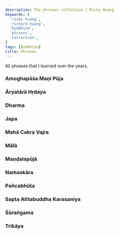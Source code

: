 ```yaml
---
description: The phrases collection | Ricky Huang
keywords: [
  'ricky huang',
  'richard huang',
  'buddhism',
  'phrases',
  'collection',
]
tags: [Buddhism]
title: Phrases
---
```



<Welcome />

All phrases that I learned over the years.

<Ahvana />

### Amoghapāśa Maṇi Pūja
<AmoghapasaManiPuja />

### Āryatārā Hṛdaya
<AryaTara />

<AryaTaraAstaghoraTaraniSutra />
<AryaTaraSataksara />
<AryaTaraSvaPratijnaNama />
<CatvaryApramanani />
<DhanadaTara />

### Dharma
<Dharma />

<EkadasamukhaLokesvara />

### Japa
<Japa />

### Mahā Cakra Vajra
<MahaCakraVajra />

<MahamaniVipulavimana />

### Mālā
<Mala />

### Maṇḍalapūjā
<MandalaPuja />

### Namaskāra
<Namaskara />

### Pañcabhūta
<Pancabhuta />

<PancaMahaDharani />
<Parinamana />
<PrajnaParamita />
<Pratityasamutpada />
<RaktaTara />
<RatnadhvajaParikrama />

### Sapta Atītabuddha Karasaniya
<SaptaAtitaBuddhaKarasaniya />

<SaranagamanaCittotpada />
<SitaTara />
<Sukhavativyuha />

### Śūraṅgama
<Surangama />

### Trikāya
<Trikaya />

<TrimulaSarana />
<VairocanaSarvaKataDanaVidhih />
<Vajragita />
<Vasuratna />
<VimalaUsnisa />
